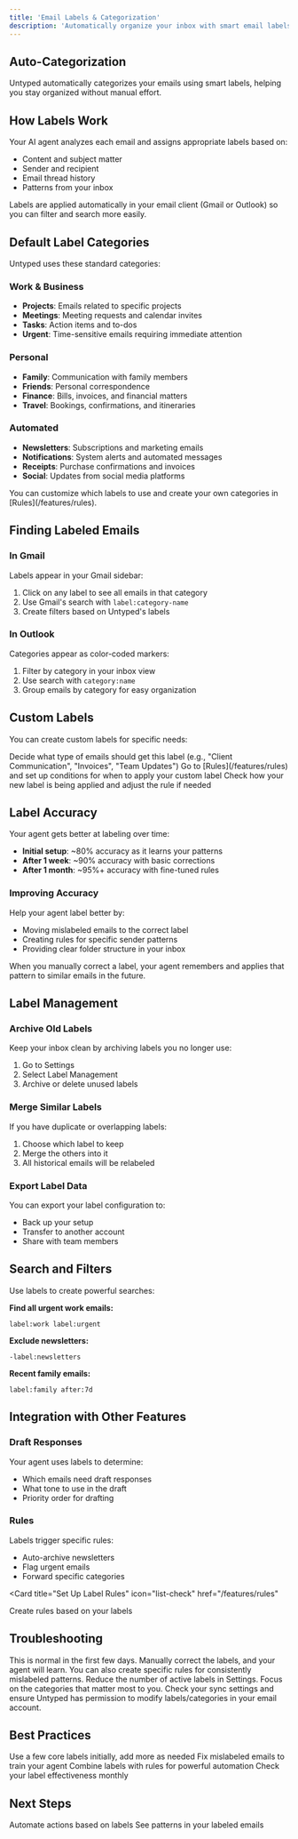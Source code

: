 ```yaml
---
title: 'Email Labels & Categorization'
description: 'Automatically organize your inbox with smart email labels'
---
```


## Auto-Categorization

Untyped automatically categorizes your emails using smart labels, helping you stay organized without manual effort.

## How Labels Work

Your AI agent analyzes each email and assigns appropriate labels based on:
- Content and subject matter
- Sender and recipient
- Email thread history
- Patterns from your inbox

<Note>
Labels are applied automatically in your email client (Gmail or Outlook) so you can filter and search more easily.
</Note>

## Default Label Categories

Untyped uses these standard categories:

### Work & Business

- **Projects**: Emails related to specific projects
- **Meetings**: Meeting requests and calendar invites
- **Tasks**: Action items and to-dos
- **Urgent**: Time-sensitive emails requiring immediate attention

### Personal

- **Family**: Communication with family members
- **Friends**: Personal correspondence
- **Finance**: Bills, invoices, and financial matters
- **Travel**: Bookings, confirmations, and itineraries

### Automated

- **Newsletters**: Subscriptions and marketing emails
- **Notifications**: System alerts and automated messages
- **Receipts**: Purchase confirmations and invoices
- **Social**: Updates from social media platforms

<Tip>
You can customize which labels to use and create your own categories in [Rules](/features/rules).
</Tip>

## Finding Labeled Emails

### In Gmail

Labels appear in your Gmail sidebar:
1. Click on any label to see all emails in that category
2. Use Gmail's search with `label:category-name`
3. Create filters based on Untyped's labels

### In Outlook

Categories appear as color-coded markers:
1. Filter by category in your inbox view
2. Use search with `category:name`
3. Group emails by category for easy organization

## Custom Labels

You can create custom labels for specific needs:

<Steps>

<Step title="Define your label">
  Decide what type of emails should get this label (e.g., "Client Communication", "Invoices", "Team Updates")
</Step>

<Step title="Create a rule">
  Go to [Rules](/features/rules) and set up conditions for when to apply your custom label
</Step>

<Step title="Review and refine">
  Check how your new label is being applied and adjust the rule if needed
</Step>

</Steps>

## Label Accuracy

Your agent gets better at labeling over time:

- **Initial setup**: ~80% accuracy as it learns your patterns
- **After 1 week**: ~90% accuracy with basic corrections
- **After 1 month**: ~95%+ accuracy with fine-tuned rules

### Improving Accuracy

Help your agent label better by:
- Moving mislabeled emails to the correct label
- Creating rules for specific sender patterns
- Providing clear folder structure in your inbox

<Tip>
When you manually correct a label, your agent remembers and applies that pattern to similar emails in the future.
</Tip>

## Label Management

### Archive Old Labels

Keep your inbox clean by archiving labels you no longer use:
1. Go to Settings
2. Select Label Management
3. Archive or delete unused labels

### Merge Similar Labels

If you have duplicate or overlapping labels:
1. Choose which label to keep
2. Merge the others into it
3. All historical emails will be relabeled

### Export Label Data

You can export your label configuration to:
- Back up your setup
- Transfer to another account
- Share with team members

## Search and Filters

Use labels to create powerful searches:

**Find all urgent work emails:**
```
label:work label:urgent
```

**Exclude newsletters:**
```
-label:newsletters
```

**Recent family emails:**
```
label:family after:7d
```

## Integration with Other Features

### Draft Responses

Your agent uses labels to determine:
- Which emails need draft responses
- What tone to use in the draft
- Priority order for drafting

### Rules

Labels trigger specific rules:
- Auto-archive newsletters
- Flag urgent emails
- Forward specific categories

<Card
  title="Set Up Label Rules"
  icon="list-check"
  href="/features/rules"
>
  Create rules based on your labels
</Card>

## Troubleshooting

<AccordionGroup>

<Accordion title="Emails are being mislabeled">
  This is normal in the first few days. Manually correct the labels, and your agent will learn. You can also create specific rules for consistently mislabeled patterns.
</Accordion>

<Accordion title="Too many labels cluttering my inbox">
  Reduce the number of active labels in Settings. Focus on the categories that matter most to you.
</Accordion>

<Accordion title="Labels not syncing to my email client">
  Check your sync settings and ensure Untyped has permission to modify labels/categories in your email account.
</Accordion>

</AccordionGroup>

## Best Practices

<Columns cols={2}>
  <Card title="Start simple" icon="circle">
    Use a few core labels initially, add more as needed
  </Card>
  <Card title="Correct mistakes" icon="pen">
    Fix mislabeled emails to train your agent
  </Card>
  <Card title="Use with rules" icon="gears">
    Combine labels with rules for powerful automation
  </Card>
  <Card title="Review regularly" icon="clock">
    Check your label effectiveness monthly
  </Card>
</Columns>

## Next Steps

<Columns cols={2}>
  <Card
    title="Create Label Rules"
    icon="list-check"
    href="/features/rules"
  >
    Automate actions based on labels
  </Card>
  <Card
    title="View Email Insights"
    icon="brain"
    href="/features/knowledge"
  >
    See patterns in your labeled emails
  </Card>
</Columns>

